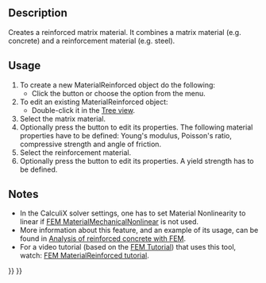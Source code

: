 <languages/>

<div class="mw-translate-fuzzy">
{{Docnav
|[[FEM_MaterialMechanicalNonlinear/pt-br|Material mecânico não linear]]
|[[FEM_MaterialEditor/pt-br|Editor de materiais]]
|[[FEM_Workbench/pt-br|FEM]]
|IconL=FEM_MaterialMechanicalNonlinear.svg
|IconR=FEM_MaterialEditor.svg
|IconC=Workbench_FEM.svg
}}
</div>

{{GuiCommandContainer|
{{GuiCommand
|Name=FEM MaterialReinforced
|MenuLocation= Model → Materials → Reinforced material (concrete)
|Workbenches=[[FEM_Workbench|FEM]]
|SeeAlso=[[FEM_tutorial|FEM tutorial]]
}}
{{GuiCommandFemInfo
|Solvers=CalculiX
}}
}}

==Description==

Creates a reinforced matrix material. It combines a matrix material (e.g. concrete) and a reinforcement material (e.g. steel).

==Usage==

# To create a new MaterialReinforced object do the following:
#* Click the {{Button|[[Image:FEM MaterialReinforced.svg|16px]] [[FEM MaterialReinforced|Reinforced material (concrete)]]}} button or choose the {{MenuCommand|Model → Materials → [[Image:FEM_MaterialReinforced.svg|16px]] Reinforced material (concrete)‏‎}} option from the menu.
# To edit an existing MaterialReinforced object:
#* Double-click it in the [[Tree_view|Tree view]].
# Select the matrix material.
# Optionally press the {{Button|Edit}} button to edit its properties. The following material properties have to be defined: Young's modulus, Poisson's ratio, compressive strength and angle of friction.
# Select the reinforcement material.
# Optionally press the {{Button|Edit}} button to edit its properties. A yield strength has to be defined.

==Notes==

* In the CalculiX solver settings, one has to set Material Nonlinearity to linear if [[FEM_MaterialMechanicalNonlinear|FEM MaterialMechanicalNonlinear]] is not used.
* More information about this feature, and an example of its usage, can be found in [[Analysis_of_reinforced_concrete_with_FEM|Analysis of reinforced concrete with FEM]].
* For a video tutorial (based on the [[FEM_tutorial|FEM Tutorial]]) that uses this tool, watch: [https://www.youtube.com/watch?v=SZTIqhfCSVc FEM MaterialReinforced tutorial].


<div class="mw-translate-fuzzy">
{{Docnav
|[[FEM_MaterialMechanicalNonlinear/pt-br|Material mecânico não linear]]
|[[FEM_MaterialEditor/pt-br|Editor de materiais]]
|[[FEM_Workbench/pt-br|FEM]]
|IconL=FEM_MaterialMechanicalNonlinear.svg
|IconR=FEM_MaterialEditor.svg
|IconC=Workbench_FEM.svg
}}
</div>

{{FEM Tools navi{{#translation:}}}}
{{Userdocnavi{{#translation:}}}}